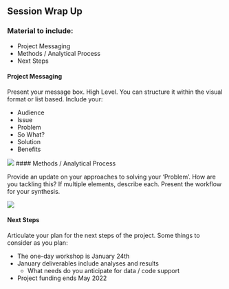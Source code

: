## Session Wrap Up

### Material to include:

- Project Messaging
- Methods / Analytical Process
- Next Steps

#### Project Messaging

Present your message box. High Level. You can structure it within the visual format or list based. Include your:

- Audience
- Issue
- Problem
- So What?
- Solution
- Benefits

![](images/messagebox.png)
#### Methods / Analytical Process

Provide an update on your approaches to solving your 'Problem'. How are you tackling this? If multiple elements, describe each. Present the workflow for your synthesis.

![](images/workflows.png)

#### Next Steps

Articulate your plan for the next steps of the project. Some things to consider as you plan:

- The one-day workshop is January 24th
- January deliverables include analyses and results
    - What needs do you anticipate for data / code support
- Project funding ends May 2022
